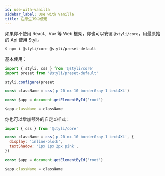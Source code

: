 ```yaml
---
id: use-with-vanilla
sidebar_label: Use with Vanilla
title: 在原生JS中使用
---
```


如果你不使用 React、Vue 等 Web 框架，你也可以安装 `@styli/core`，用最原始的 Api 使用 Styli。

```bash
$ npm i @styli/core @styli/preset-default
```

基本使用：

```jsx
import { styli, css } from '@styli/core'
import preset from '@styli/preset-default'

styli.configure(preset)

const className = css('p-20 mx-10 borderGray-1 text4XL')

const $app = document.getElementById('root')

$app.className = className
```

你也可以增加额外的自定义样式：

```jsx
import { css } from '@styli/core'

const className = css('p-20 mx-10 borderGray-1 text4XL', {
  display: 'inline-block',
  textShadow: '1px 1px 2px pink',
})

const $app = document.getElementById('root')

$app.className = className
```
